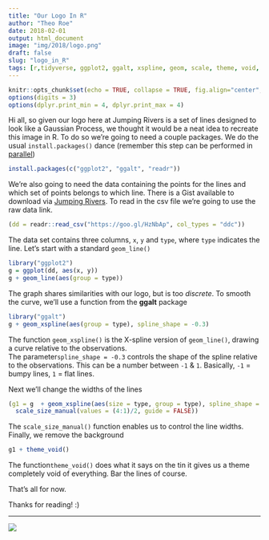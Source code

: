 ```yaml
---
title: "Our Logo In R"
author: "Theo Roe"
date: 2018-02-01
output: html_document
image: "img/2018/logo.png"
draft: false
slug: "logo_in_R"
tags: [r,tidyverse, ggplot2, ggalt, xspline, geom, scale, theme, void, theme_void]
---
```


```r
knitr::opts_chunk$set(echo = TRUE, collapse = TRUE, fig.align="center", message = FALSE, warning = FALSE)
options(digits = 3)
options(dplyr.print_min = 4, dplyr.print_max = 4)
```

Hi all, so given our logo here at Jumping Rivers is a set of lines designed to look like a Gaussian Process, we thought it would be a neat idea to recreate this image in R. To do so we're going to need a couple packages. We do the usual `install.packages()` dance (remember this step can be performed in [parallel](http://blog.jumpingrivers.com/posts/2017/speed_package_installation/))

```r
install.packages(c("ggplot2", "ggalt", "readr"))
```

We're also going to need the data containing the points for the lines and which set of points belongs to which line. There is a Gist available to download via [Jumping Rivers](https://gist.github.com/jumpingrivers/6e88357ef28697c612bb5553251a473d). To read in the csv file we're going to use the raw data link. 

```r
(dd = readr::read_csv("https://goo.gl/HzNbAp", col_types = "ddc"))
```

The data set contains three columns, `x`, `y` and `type`, where `type` indicates the line.
Let's start with a standard `geom_line()` 

```r
library("ggplot2")
g = ggplot(dd, aes(x, y))
g + geom_line(aes(group = type))
```
The graph shares similarities with our logo, but is too _discrete_.  To smooth the curve, we'll 
use a function from the **ggalt** package
```r
library("ggalt")
g + geom_xspline(aes(group = type), spline_shape = -0.3) 
```
The function `geom_xspline()` is the X-spline version of `geom_line()`, drawing a curve relative to the observations.  
The parameter`spline_shape = -0.3` controls the shape of the spline relative to the observations. This can be a number between `-1` & `1`. Basically, `-1` = bumpy lines, `1` = flat lines. 

Next we'll change the widths of the lines

```r
(g1 = g  + geom_xspline(aes(size = type, group = type), spline_shape = -0.3) + 
  scale_size_manual(values = (4:1)/2, guide = FALSE))
```
The `scale_size_manual()` function enables us to control the line widths. Finally, we
remove the background
```r
g1 + theme_void()
```
The function`theme_void()` does what it says on the tin it gives us a theme completely void of everything. Bar the lines of course. 

That's all for now. 

Thanks for reading! :) 


---

[![](/img/logos/300_125.jpg)](https://www.jumpingrivers.com/?utm_source=ggplot2logo&utm_medium=logo&utm_campaign=blog)
